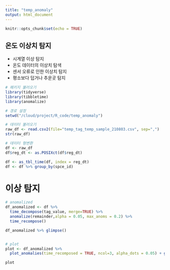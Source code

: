 ```yaml
---
title: "temp_anomaly"
output: html_document
---
```


```r
knitr::opts_chunk$set(echo = TRUE)
```

## 온도 이상치 탐지
- 시계열 이상 탐지
- 온도 데이터의 이상치 탐색
- 센서 오류로 인한 이상치 탐지
- 평소보다 덥거나 추운곳 탐지


```r
# 패키지 불러오기
library(tidyverse)
library(tibbletime)
library(anomalize)
```



```r
# 경로 설정
setwd("/cloud/project/R_code/temp_anomaly")

# 데이터 불러오기
raw_df <- read.csv2(file="temp_tag_temp_sample_210803.csv", sep=",")
str(raw_df)

# 데이터 형변환
df <- raw_df
df$reg_dt <- as.POSIXct(df$reg_dt)

df <- as_tbl_time(df, index = reg_dt)
df <- df %>% group_by(spce_id)


```


# 이상 탐지
```r
# anomalized 
df_anomalized <- df %>%
  time_decompose(tag_value, merge=TRUE) %>%
  anomalize(remainder,alpha = 0.05, max_anoms = 0.2) %>%
  time_recompose()

df_anomalized %>% glimpse()


# plot 
plot <- df_anomalized %>% 
  plot_anomalies(time_recomposed = TRUE, ncol=3, alpha_dots = 0.05) + ggtitle("alpha = 0.05")

plot

```


